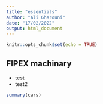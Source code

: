 ```yaml
---
title: "essentials"
author: "Ali Gharouni"
date: "17/02/2022"
output: html_document
---
```


```r
knitr::opts_chunk$set(echo = TRUE)
```

## FIPEX machinary

- test
- test2
```r
summary(cars)
```



